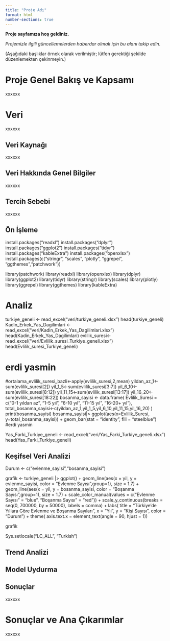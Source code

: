 ```yaml
---
title: "Proje Adı"
format: html
number-sections: true
---
```


**Proje sayfamıza hoş geldiniz.**

*Projemizle ilgili güncellemelerden haberdar olmak için bu alanı takip edin.*

(Aşağıdaki başlıklar örnek olarak verilmiştir; lütfen gerektiği şekilde düzenlemekten çekinmeyin.)

# Proje Genel Bakış ve Kapsamı

xxxxxx

# Veri

xxxxxx

## Veri Kaynağı

xxxxxx

## Veri Hakkında Genel Bilgiler

xxxxxx

## Tercih Sebebi

xxxxxx

## Ön İşleme


install.packages("readxl") 
install.packages("dplyr")
install.packages("ggplot2")
install.packages("tidyr") 
install.packages("kableExtra") 
install.packages("openxlsx") 
install.packages(c("stringr", "scales", "plotly", "ggrepel", "ggthemes","patchwork"))

library(patchwork)
library(readxl) 
library(openxlsx) 
library(dplyr)
library(ggplot2) 
library(tidyr) 
library(stringr) 
library(scales) 
library(plotly)
library(ggrepel) 
library(ggthemes)
library(kableExtra)


# Analiz
turkiye_geneli <- read_excel("veri/turkiye_geneli.xlsx")
head(turkiye_geneli)
Kadin_Erkek_Yas_Dagilimlari <- read_excel("veri/Kadin_Erkek_Yas_Dagilimlari.xlsx")
head(Kadin_Erkek_Yas_Dagilimlari)
evlilik_suresi<- read_excel("veri/Evlilik_suresi_Turkiye_geneli.xlsx")
head(Evlilik_suresi_Turkiye_geneli)

# erdi yasmin
#ortalama_evlilik_suresi_bazli<-apply(evlilik_suresi,2,mean)
yildan_az_1<-sum(evlilik_suresi[2])
yil_1_5<-sum(evlilik_suresi[3:7])
yil_6_10<-sum(evlilik_suresi[8:12])
yil_11_15<-sum(evlilik_suresi[13:17])
yil_16_20<-sum(evlilik_suresi[18:22])
bosanma_sayisi <- data.frame(
  Evlilik_Suresi = c("0-1 yıldan az", "1-5 yıl", "6-10 yıl", "11-15 yıl", "16-20+ yıl"),
  total_bosanma_sayisi<-c(yildan_az_1,yil_1_5,yil_6_10,yil_11_15,yil_16_20)
)
print(bosanma_sayisi)
bosanma_sayisi|> ggplot(aes(x=Evlilik_Suresi, y=total_bosanma_sayisi)) + geom_bar(stat = "identity", fill = "steelblue")
#erdi yasmin 



Yas_Farki_Turkiye_geneli <- read_excel("veri/Yas_Farki_Turkiye_geneli.xlsx")
head(Yas_Farki_Turkiye_geneli)



## Keşifsel Veri Analizi

Durum <- c("evlenme_sayisi","bosanma_sayisi")

grafik <- turkiye_geneli |> ggplot() +
  geom_line(aes(x = yil, y = evlenme_sayisi, color = "Evlenme Sayısı",group=1), size = 1.7) +
  geom_line(aes(x = yil, y = bosanma_sayisi, color = "Boşanma Sayısı",group=1), size = 1.7) +
  scale_color_manual(values = c("Evlenme Sayısı" = "blue", "Boşanma Sayısı" = "red")) +
  scale_y_continuous(breaks = seq(0, 700000, by = 50000), labels = comma) +
  labs(
    title = "Türkiye'de Yıllara Göre Evlenme ve Boşanma Sayıları",
    x = "Yıl",
    y = "Kişi Sayısı",
    color = "Durum") +
  theme( axis.text.x = element_text(angle = 90, hjust = 1))

grafik

Sys.setlocale("LC_ALL", "Turkish")

## Trend Analizi

## Model Uydurma

## Sonuçlar

xxxxxx

# Sonuçlar ve Ana Çıkarımlar

xxxxxx
